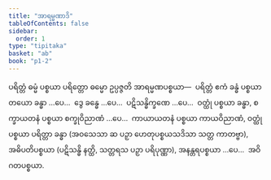 ```yaml
---
title: "အာရမ္မဏာဒိ"
tableOfContents: false
sidebar:
  order: 1
type: "tipitaka"
basket: "ab"
book: "p1-2"
---
```



<DynamicBreadcrumb />

<Division number="31" book="p1-2" e="ch" v="37" p="315">

<Paragraph number="1971" book="p1-2">
ပရိတ္တံ ဓမ္မံ ပစ္စယာ ပရိတ္တော ဓမ္မော ဥပ္ပဇ္ဇတိ အာရမ္မဏပစ္စယာ—  ပရိတ္တံ ဧကံ ခန္ဓံ ပစ္စယာ တယော ခန္ဓာ …ပေ…  ဒွေ ခန္ဓေ …ပေ…  ပဋိသန္ဓိက္ခဏေ …ပေ…  ဝတ္ထုံ ပစ္စယာ ခန္ဓာ, စက္ခာယတနံ ပစ္စယာ စက္ခုဝိညာဏံ …ပေ…  ကာယာယတနံ ပစ္စယာ ကာယဝိညာဏံ, ဝတ္ထုံ ပစ္စယာ ပရိတ္တာ ခန္ဓာ (အဝသေသာ ဆ ပဉှာ ဟေတုပစ္စယသဒိသာ သတ္တ ကာတဗ္ဗာ), အဓိပတိပစ္စယာ (ပဋိသန္ဓိ နတ္ထိ, သတ္တရသ ပဉှာ ပရိပုဏ္ဏာ), အနန္တရပစ္စယာ …ပေ…  အဝိဂတပစ္စယာ.
</Paragraph>
</Division>